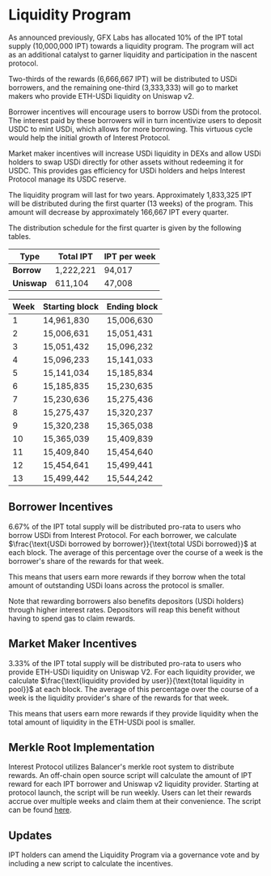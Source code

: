 # Liquidity Program

As announced previously, GFX Labs has allocated 10% of the IPT total supply (10,000,000 IPT) towards a liquidity program. The program will act as an additional catalyst to garner liquidity and participation in the nascent protocol.

Two-thirds of the rewards (6,666,667 IPT) will be distributed to USDi borrowers, and the remaining one-third (3,333,333) will go to market makers who provide ETH-USDi liquidity on Uniswap v2.

Borrower incentives will encourage users to borrow USDi from the protocol. The interest paid by these borrowers will in turn incentivize users to deposit USDC to mint USDi, which allows for more borrowing. This virtuous cycle would help the initial growth of Interest Protocol.

Market maker incentives will increase USDi liquidity in DEXs and allow USDi holders to swap USDi directly for other assets without redeeming it for USDC. This provides gas efficiency for USDi holders and helps Interest Protocol manage its USDC reserve.

The liquidity program will last for two years. Approximately 1,833,325 IPT will be distributed during the first quarter (13 weeks) of the program. This amount will decrease by approximately 166,667 IPT every quarter.

The distribution schedule for the first quarter is given by the following tables.

|Type    | Total IPT|IPT per week|
|--------|----------|------------|
|**Borrow**| 1,222,221| 94,017|
|**Uniswap**|611,104|47,008
		
| Week | Starting block | Ending block |
|------|----------------|--------------|
| 1    | 14,961,830     | 15,006,630   |
| 2    | 15,006,631     | 15,051,431   |
| 3    | 15,051,432     | 15,096,232   |
| 4    | 15,096,233     | 15,141,033   |
| 5    | 15,141,034     | 15,185,834   |
| 6    | 15,185,835     | 15,230,635   |
| 7    | 15,230,636     | 15,275,436   |
| 8    | 15,275,437     | 15,320,237   |
| 9    | 15,320,238     | 15,365,038   |
| 10   | 15,365,039     | 15,409,839   |
| 11   | 15,409,840     | 15,454,640   |
| 12   | 15,454,641     | 15,499,441   |
| 13   | 15,499,442     | 15,544,242   |


## Borrower Incentives

6.67% of the IPT total supply will be distributed pro-rata to users who borrow USDi from Interest Protocol. For each borrower, we calculate $\frac{\text{USDi borrowed by borrower}}{\text{total USDi borrowed}}$ at each block. The average of this percentage over the course of a week is the borrower's share of the rewards for that week. 

This means that users earn more rewards if they borrow when the total amount of outstanding USDi loans across the protocol is smaller.

Note that rewarding borrowers also benefits depositors (USDi holders) through higher interest rates. Depositors will reap this benefit without having to spend gas to claim rewards.

## Market Maker Incentives

3.33% of the IPT total supply will be distributed pro-rata to users who provide ETH-USDi liquidity on Uniswap V2. For each liquidity provider, we calculate $\frac{\text{liquidity provided by user}}{\text{total liquidity in pool}}$ at each block. The average of this percentage over the course of a week is the liquidity provider's share of the rewards for that week. 

This means that users earn more rewards if they provide liquidity when the total amount of liquidity in the ETH-USDi pool is smaller.


## Merkle Root Implementation
Interest Protocol utilizes Balancer's merkle root system to distribute rewards. An off-chain open source script will calculate the amount of IPT reward for each IPT borrower and Uniswap v2 liquidity provider. Starting at protocol launch, the script will be run weekly. Users can let their rewards accrue over multiple weeks and claim them at their convenience. The script can be found [here](https://github.com/gfx-labs/ip-contracts/tree/master/scripts/liquidity_mining).

## Updates
IPT holders can amend the Liquidity Program via a governance vote and by including a new script to calculate the incentives.

